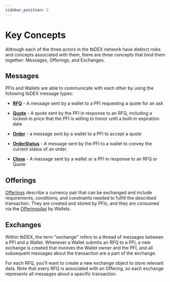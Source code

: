 ```yaml
---
sidebar_position: 2
---
```


# Key Concepts

Although each of the three actors in the tbDEX network have distinct roles and concepts associated with them, there are three concepts that bind them together: Messages, Offerings, and Exchanges.

## Messages

PFIs and Wallets are able to communicate with each other by using the following tbDEX message types:

* [**RFQ**](/docs/tbdex/wallet/send-rfq) - A message sent by a wallet to a PFI requesting a quote for an ask

* [**Quote**](/docs/tbdex/pfi/creating-quotes) - A quote sent by the PFI in response to an RFQ, including a locked-in price that the PFI is willing to honor until a built-in expiration date

* [**Order**](/docs/tbdex/pfi/processing-orders) - a message sent by a wallet to a PFI to accept a quote

* [**OrderStatus**](/docs/tbdex/pfi/processing-orders#provide-an-initial-orderstatus) - A message sent by the PFI to a wallet to convey the current status of an order.

* [**Close**](/docs/tbdex/pfi/processing-orders#close-the-order) - A message sent by a wallet or a PFI in response to an RFQ or Quote

## Offerings

[Offerings](/docs/tbdex/pfi/creating-offerings) describe a currency pair that can be exchanged and include requirements, conditions, and constraints needed to fulfill the described transaction. 
They are created and stored by PFIs, and they are consumed via the [OfferingsApi](https://tbd54566975.github.io/tbdex-js/interfaces/_tbdex_http_server.OfferingsApi.html) by Wallets. 

## Exchanges

Within tbDEX, the term "exchange" refers to a thread of messages between a PFI and a Wallet. Whenever a Wallet submits an RFQ to a PFI, a new exchange is created that involves the Wallet owner and the PFI, and all subsequent messages about the transaction are a part of the exchange.

For each RFQ, you'll want to create a new exchange object to store relevant data. Note that every RFQ is associated with an Offering, so each exchange represents all messages about a specific transaction.